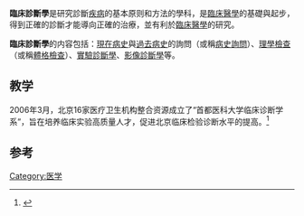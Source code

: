 '''臨床診斷學'''是研究診斷[[疾病|疾病]]的基本原则和方法的學科，是[[臨床醫學|臨床醫學]]的基礎與起步，得到正確的診斷才能導向正確的治療，並有利於[[臨床醫學|臨床醫學]]的研究。

'''臨床診斷學'''的内容包括：[[現在病史|現在病史]]與[[過去病史|過去病史]]的詢問（或稱[[病史詢問|病史詢問]]）、[[理學檢查|理學檢查]]（或稱[[體格檢查|體格檢查]]）、[[實驗診斷學|實驗診斷學]]、[[影像診斷學|影像診斷學]]等。

== 教学 ==
2006年3月，北京16家医疗卫生机构整合资源成立了“首都医科大学临床诊断学系”，旨在培养临床实验高质量人才，促进北京临床检验诊断水平的提高。<ref>{{Cite news |url=https://www.gmw.cn/01gmrb/2006-03/09/content_385728.htm |title=16医疗机构联合成立“首医大临床诊断学系” |work=光明日报_光明网 |accessdate=2021-12-01 |archive-date=2021-12-01 |archive-url=https://web.archive.org/web/20211201022156/https://www.gmw.cn/01gmrb/2006-03/09/content_385728.htm |dead-url=no }}</ref>

==参考 ==
{{reflist}}
[[Category:医学|Category:医学]]
{{Med-stub}}